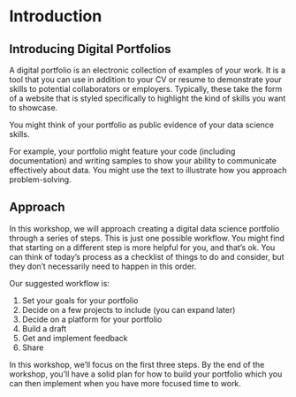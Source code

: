# Introduction


## Introducing Digital Portfolios

A digital portfolio is an electronic collection of examples of your work. It is a tool that you can use in addition to your CV or resume to demonstrate your skills to potential collaborators or employers. Typically, these take the form of a website that is styled specifically to highlight the kind of skills you want to showcase.

You might think of your portfolio as public evidence of your data science skills.

For example, your portfolio might feature your code (including documentation) and writing samples to show your ability to communicate effectively about data. You might use the text to illustrate how you approach problem-solving. 



## Approach

In this workshop, we will approach creating a digital data science portfolio through a series of steps. This is just one possible workflow. You might find that starting on a different step is more helpful for you, and that's ok. You can think of today's process as a checklist of things to do and consider, but they don't necessarily need to happen in this order.

Our suggested workflow is:

1. Set your goals for your portfolio
2. Decide on a few projects to include (you can expand later)
3. Decide on a platform for your portfolio
4. Build a draft
5. Get and implement feedback
6. Share

In this workshop, we'll focus on the first three steps. By the end of the workshop, you'll have a solid plan for how to build your portfolio which you can then implement when you have more focused time to work.









